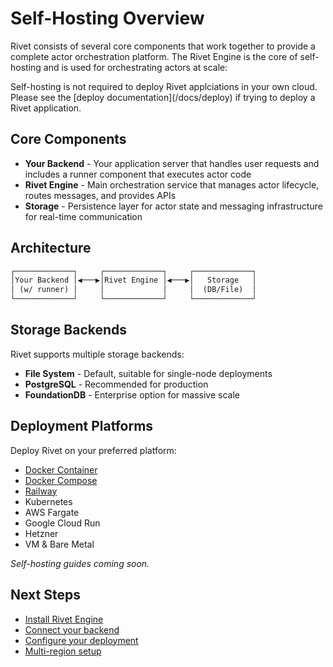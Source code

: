 # Self-Hosting Overview

Rivet consists of several core components that work together to provide a complete actor orchestration platform. The Rivet Engine is the core of self-hosting and is used for orchestrating actors at scale:

<Warning>
	Self-hosting is not required to deploy Rivet applciations in your own cloud. Please see the [deploy documentation](/docs/deploy) if trying to deploy a Rivet application.
</Warning>

## Core Components

- **Your Backend** - Your application server that handles user requests and includes a runner component that executes actor code
- **Rivet Engine** - Main orchestration service that manages actor lifecycle, routes messages, and provides APIs
- **Storage** - Persistence layer for actor state and messaging infrastructure for real-time communication

## Architecture

```txt {{"title":"Architecture"}}
┌─────────────┐     ┌─────────────┐     ┌─────────────┐
│Your Backend │◀───▶│Rivet Engine │◀───▶│   Storage   │
│ (w/ runner) │     │             │     │  (DB/File)  │
└─────────────┘     └─────────────┘     └─────────────┘
```

## Storage Backends

Rivet supports multiple storage backends:
- **File System** - Default, suitable for single-node deployments
- **PostgreSQL** - Recommended for production
- **FoundationDB** - Enterprise option for massive scale

## Deployment Platforms


Deploy Rivet on your preferred platform:

- [Docker Container](/docs/self-hosting/docker-container)
- [Docker Compose](/docs/self-hosting/docker-compose)
- [Railway](/docs/self-hosting/railway)
- Kubernetes
- AWS Fargate
- Google Cloud Run
- Hetzner
- VM & Bare Metal

_Self-hosting guides coming soon._

## Next Steps

- [Install Rivet Engine](/docs/self-hosting/install)
- [Connect your backend](/docs/self-hosting/connect-backend)
- [Configure your deployment](/docs/self-hosting/configuration)
- [Multi-region setup](/docs/self-hosting/multi-region)
